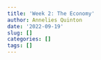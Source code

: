 ```yaml
---
title: 'Week 2: The Economy'
author: Annelies Quinton
date: '2022-09-19'
slug: []
categories: []
tags: []
---
```

